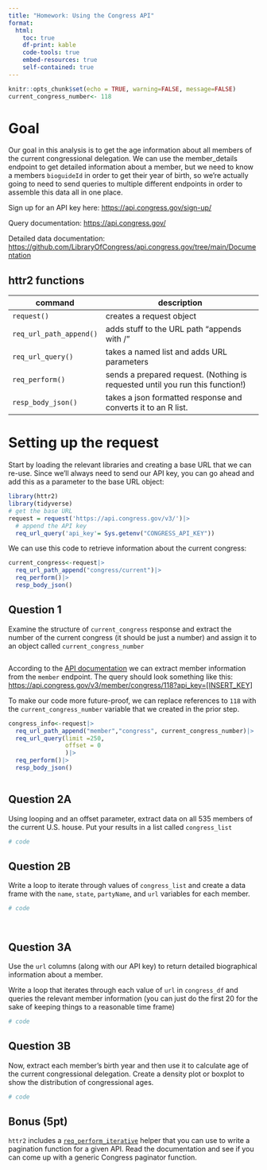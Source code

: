 ```yaml
---
title: "Homework: Using the Congress API"
format:
  html:
    toc: true
    df-print: kable
    code-tools: true
    embed-resources: true
    self-contained: true
---
```


```r
knitr::opts_chunk$set(echo = TRUE, warning=FALSE, message=FALSE)
current_congress_number<- 118
```

# Goal

Our goal in this analysis is to get the age information about all members of the current congressional delegation. We can use the member_details endpoint to get detailed information about a member, but we need to know a members `bioguideId` in order to get their year of birth, so we're actually going to need to send queries to multiple different endpoints in order to assemble this data all in one place.

Sign up for an API key here: <https://api.congress.gov/sign-up/>

Query documentation: <https://api.congress.gov/>

Detailed data documentation: <https://github.com/LibraryOfCongress/api.congress.gov/tree/main/Documentation>

## httr2 functions

| command                 | description                                                                   |
|-------------------------|-------------------------------------------------------------------------------|
| `request()`             | creates a request object                                                      |
| `req_url_path_append()` | adds stuff to the URL path "appends with /"                                   |
| `req_url_query()`       | takes a named list and adds URL parameters                                    |
| `req_perform()`         | sends a prepared request. (Nothing is requested until you run this function!) |
| `resp_body_json()`      | takes a json formatted response and converts it to an R list.                 |

# Setting up the request

Start by loading the relevant libraries and creating a base URL that we can re-use. Since we'll always need to send our API key, you can go ahead and add this as a parameter to the base URL object:

```r

library(httr2)
library(tidyverse)
# get the base URL 
request = request('https://api.congress.gov/v3/')|>
  # append the API key 
  req_url_query('api_key'= Sys.getenv("CONGRESS_API_KEY"))

```

We can use this code to retrieve information about the current congress:

```r

current_congress<-request|>
  req_url_path_append("congress/current")|>
  req_perform()|>
  resp_body_json()


```

## Question 1

Examine the structure of `current_congress` response and extract the number of the current congress (it should be just a number) and assign it to an object called `current_congress_number`

```r



```

According to the [API documentation](https://api.congress.gov/) we can extract member information from the `member` endpoint. The query should look something like this:\
[https://api.congress.gov/v3/member/congress/118?api_key=[INSERT_KEY]](https://api.congress.gov/v3/member/congress/118?api_key=%5BINSERT_KEY%5D){.uri}

To make our code more future-proof, we can replace references to `118` with the `current_congress_number` variable that we created in the prior step.

```r

congress_info<-request|>
  req_url_path_append("member","congress", current_congress_number)|>
  req_url_query(limit =250,
                offset = 0
                )|>
  req_perform()|>
  resp_body_json()



```


## Question 2A

Using looping and an offset parameter, extract data on all 535 members of the current U.S. house. Put your results in a list called `congress_list`


```r
# code


```



## Question 2B

Write a loop to iterate through values of `congress_list` and create a data frame with the `name`, `state`, `partyName`, and `url` variables for each member.

```r
# code




```

## Question 3A

Use the `url` columns (along with our API key) to return detailed biographical information about a member.

Write a loop that iterates through each value of `url` in `congress_df` and queries the relevant member information (you can just do the first 20 for the sake of keeping things to a reasonable time frame)

```r
# code

```

## Question 3B

Now, extract each member's birth year and then use it to calculate age of the current congressional delegation. Create a density plot or boxplot to show the distribution of congressional ages.

```r
# code


```



## Bonus (5pt)

`httr2` includes a [`req_perform_iterative`](https://httr2.r-lib.org/reference/req_perform_iterative.html) helper that you can use to write a pagination function for a given API. Read the documentation and see if you can come up with a generic Congress paginator function.


